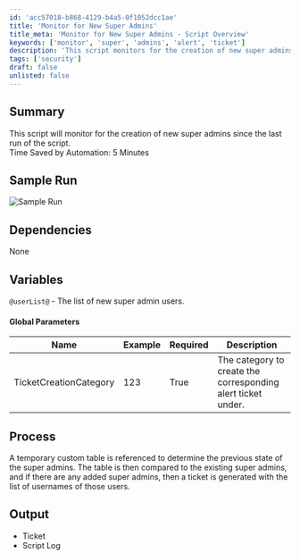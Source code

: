 ```yaml
---
id: 'acc57018-b868-4129-b4a5-0f1052dcc1ae'
title: 'Monitor for New Super Admins'
title_meta: 'Monitor for New Super Admins - Script Overview'
keywords: ['monitor', 'super', 'admins', 'alert', 'ticket']
description: 'This script monitors for the creation of new super admins since the last run, generating alerts for any new additions. It saves time by automating the tracking process and creating corresponding tickets for any changes.'
tags: ['security']
draft: false
unlisted: false
---
```

## Summary

This script will monitor for the creation of new super admins since the last run of the script.  
Time Saved by Automation: 5 Minutes

## Sample Run

![Sample Run](../../../static/img/Automate---New-Super-Admin-Monitoring/image_1.png)

## Dependencies

None

## Variables

`@userList@` - The list of new super admin users.

#### Global Parameters

| Name                     | Example | Required | Description                                               |
|--------------------------|---------|----------|-----------------------------------------------------------|
| TicketCreationCategory    | 123     | True     | The category to create the corresponding alert ticket under. |

## Process

A temporary custom table is referenced to determine the previous state of the super admins. The table is then compared to the existing super admins, and if there are any added super admins, then a ticket is generated with the list of usernames of those users.

## Output

- Ticket
- Script Log












